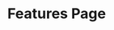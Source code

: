 ---
title: "Features Page"
created_at: 2023-04-29
slug: "features_page"
type: "page"
metadata_intro: {
  slug: "features_intro",
  title: "Features",
  description: "We make sure all of our features are designed to be loved by every aspiring and even professional photograpers who wanted to share their stories.",
  desktop_image: "./desktop/hero.jpg",
  tablet_image: "./tablet/hero.jpg",
  mobile_image: "./mobile/hero.jpg"
}
features: [
  {
    slug: "feature_responsive",
    title: "100% Responsive",
    description: "No matter which the device you’re on, our site is fully responsive and stories look beautiful on any screen.",
    icon: {
      icon: 'responsive',
      width: '72px',
      height: '72px',
    }
  },
  {
    slug: "feature_no_limit",
    title: "No Photo Upload Limit",
    description: "Our tool has no limits on uploads or bandwidth. Freely upload in bulk and share all of your stories in one go.",
    icon: {
      icon: 'no_limit',
      width: '72px',
      height: '36px',
    }
  },
  {
    slug: "available_to_embed",
    title: "Available to Embed",
    description: "Embed Tweets, Facebook posts, Instagram media, Vimeo or YouTube videos, Google Maps, and more. ",
    icon: {
      icon: 'embed',
      width: '71px',
      height: '72px',
    }
  },
  {
    slug: "custom_domain",
    title: "Custom Domain",
    description: "With Photosnap subscriptions you can host your stories on your own domain. You can also remove our branding!",
    icon: {
      icon: 'custom_domain',
      width: '81px',
      height: '72px',
    }
  },
  {
    slug: "boost_your_exposure",
    title: "Boost Your Exposure",
    description: "Users that viewed your story or gallery can easily get notifed of new and featured stories with our built in mailing list.",
    icon: {
      icon: 'boost_exposure',
      width: '72px',
      height: '72px',
    }
  },
  {
    slug: "drag_&_drop_image",
    title: "Drag & Drop Image",
    description: "Easily drag and drop your image and get beautiful shots everytime. No over the top tooling to add friction to creating stories.",
    icon: {
      icon: 'drag_n_drop',
      width: '91px',
      height: '72px',
    }
  },
]
metadata_extras: {
  slug: "we_are_in_beta",
  title: "We’re in beta. Get your invite today!",
  desktop_image: "../shared/desktop/bg-beta.jpg",
  tablet_image: "../shared/tablet/bg-beta.jpg",
  mobile_image: "../shared/mobile/bg-beta.jpg"
}
---